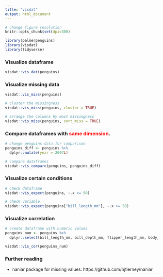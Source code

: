 ```yaml
---
title: "visdat"
output: html_document
---
```


```r
# change figure resolution
knitr::opts_chunk$set(dpi=300)

library(palmerpenguins)
library(visdat)
library(tidyverse)
```

### Visualize dataframe

```r
visdat::vis_dat(penguins)
```

### Visualize missing data
```r
visdat::vis_miss(penguins)

# cluster the missingness
visdat::vis_miss(penguins, cluster = TRUE)

# arrange the columns by most missingness
visdat::vis_miss(penguins, sort_miss = TRUE)
```

### Compare dataframes with <span style="color: red;">same dimension</span>.
```r
# change penguins data for comparison
penguins_diff <- penguins %>%
  dplyr::mutate(year = 2007L)

# compare dataframes
visdat::vis_compare(penguins, penguins_diff)
```

### Visualize certain conditions
```r
# check dataframe
visdat::vis_expect(penguins, ~.x >= 50)

# check variable
visdat::vis_expect(penguins["bill_length_mm"], ~.x >= 50)
```

### Visualize correlation
```r
# create dataframe with numeric values
penguins_num <- penguins %>% 
  dplyr::select(bill_length_mm, bill_depth_mm, flipper_length_mm, body_mass_g)

visdat::vis_cor(penguins_num)
```

### Further reading
- naniar package for missing values: https://github.com/njtierney/naniar